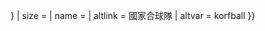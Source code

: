 {{country data {{{1}}}
| flaglink/core
| variant = {{{variant|{{{2|}}}}}}
| size = {{{size|}}}
| name = {{{name|}}}
| altlink = 國家合球隊
| altvar = korfball
}}<noinclude>{{documentation}}</noinclude>